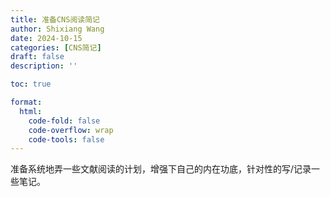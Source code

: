 ```yaml
---
title: 准备CNS阅读简记
author: Shixiang Wang
date: 2024-10-15
categories: [CNS简记]
draft: false
description: ''

toc: true

format:
  html:
    code-fold: false
    code-overflow: wrap
    code-tools: false
---
```


准备系统地弄一些文献阅读的计划，增强下自己的内在功底，针对性的写/记录一些笔记。